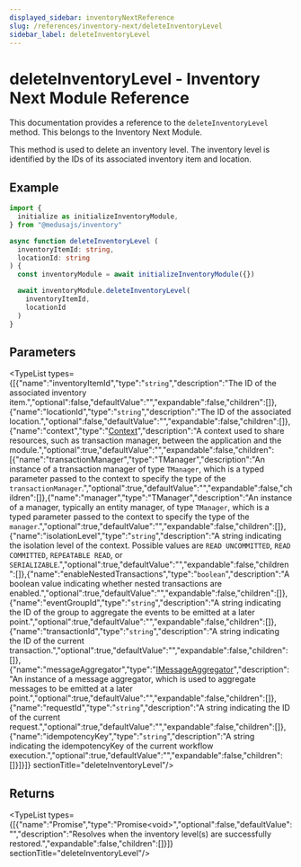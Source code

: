 ```yaml
---
displayed_sidebar: inventoryNextReference
slug: /references/inventory-next/deleteInventoryLevel
sidebar_label: deleteInventoryLevel
---
```



# deleteInventoryLevel - Inventory Next Module Reference

This documentation provides a reference to the `deleteInventoryLevel` method. This belongs to the Inventory Next Module.

This method is used to delete an inventory level. The inventory level is identified by the IDs of its associated inventory item and location.

## Example

```ts
import {
  initialize as initializeInventoryModule,
} from "@medusajs/inventory"

async function deleteInventoryLevel (
  inventoryItemId: string,
  locationId: string
) {
  const inventoryModule = await initializeInventoryModule({})

  await inventoryModule.deleteInventoryLevel(
    inventoryItemId,
    locationId
  )
}
```

## Parameters

<TypeList types={[{"name":"inventoryItemId","type":"`string`","description":"The ID of the associated inventory item.","optional":false,"defaultValue":"","expandable":false,"children":[]},{"name":"locationId","type":"`string`","description":"The ID of the associated location.","optional":false,"defaultValue":"","expandable":false,"children":[]},{"name":"context","type":"[Context](../../interfaces/inventory_next.Context.mdx)","description":"A context used to share resources, such as transaction manager, between the application and the module.","optional":true,"defaultValue":"","expandable":false,"children":[{"name":"transactionManager","type":"TManager","description":"An instance of a transaction manager of type `TManager`, which is a typed parameter passed to the context to specify the type of the `transactionManager`.","optional":true,"defaultValue":"","expandable":false,"children":[]},{"name":"manager","type":"TManager","description":"An instance of a manager, typically an entity manager, of type `TManager`, which is a typed parameter passed to the context to specify the type of the `manager`.","optional":true,"defaultValue":"","expandable":false,"children":[]},{"name":"isolationLevel","type":"`string`","description":"A string indicating the isolation level of the context. Possible values are `READ UNCOMMITTED`, `READ COMMITTED`, `REPEATABLE READ`, or `SERIALIZABLE`.","optional":true,"defaultValue":"","expandable":false,"children":[]},{"name":"enableNestedTransactions","type":"`boolean`","description":"A boolean value indicating whether nested transactions are enabled.","optional":true,"defaultValue":"","expandable":false,"children":[]},{"name":"eventGroupId","type":"`string`","description":"A string indicating the ID of the group to aggregate the events to be emitted at a later point.","optional":true,"defaultValue":"","expandable":false,"children":[]},{"name":"transactionId","type":"`string`","description":"A string indicating the ID of the current transaction.","optional":true,"defaultValue":"","expandable":false,"children":[]},{"name":"messageAggregator","type":"[IMessageAggregator](../../interfaces/inventory_next.IMessageAggregator.mdx)","description":"An instance of a message aggregator, which is used to aggregate messages to be emitted at a later point.","optional":true,"defaultValue":"","expandable":false,"children":[]},{"name":"requestId","type":"`string`","description":"A string indicating the ID of the current request.","optional":true,"defaultValue":"","expandable":false,"children":[]},{"name":"idempotencyKey","type":"`string`","description":"A string indicating the idempotencyKey of the current workflow execution.","optional":true,"defaultValue":"","expandable":false,"children":[]}]}]}  sectionTitle="deleteInventoryLevel"/>

## Returns

<TypeList types={[{"name":"Promise","type":"Promise&#60;void&#62;","optional":false,"defaultValue":"","description":"Resolves when the inventory level(s) are successfully restored.","expandable":false,"children":[]}]}  sectionTitle="deleteInventoryLevel"/>
